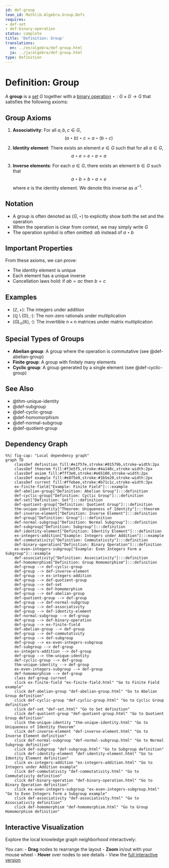 ```yaml
---
id: def-group
lean_id: Mathlib.Algebra.Group.Defs
requires:
- def-set
- def-binary-operation
status: complete
title: 'Definition: Group'
translations:
  en: ../en/algebra/def-group.html
  ja: ../ja/algebra/def-group.html
type: Definition
---
```


# Definition: Group {#def-group}

A **group** is a [set](../logic-set-theory/def-set.qmd) $G$ together with a [binary operation](def-binary-operation.qmd) $\star: G \times G \to G$ that satisfies the following axioms:

## Group Axioms

1. **Associativity**: For all $a, b, c \in G$,
   $$(a \star b) \star c = a \star (b \star c)$$

2. **Identity element**: There exists an element $e \in G$ such that for all $a \in G$,
   $$a \star e = e \star a = a$$

3. **Inverse elements**: For each $a \in G$, there exists an element $b \in G$ such that
   $$a \star b = b \star a = e$$
   where $e$ is the identity element. We denote this inverse as $a^{-1}$.

## Notation

- A group is often denoted as $(G, \star)$ to explicitly show both the set and the operation
- When the operation is clear from context, we may simply write $G$
- The operation symbol is often omitted: $ab$ instead of $a \star b$

## Important Properties

From these axioms, we can prove:

- The identity element is unique
- Each element has a unique inverse
- Cancellation laws hold: if $ab = ac$ then $b = c$

## Examples

- $(\mathbb{Z}, +)$: The integers under addition
- $(\mathbb{Q} \setminus \{0\}, \cdot)$: The non-zero rationals under multiplication
- $(GL_n(\mathbb{R}), \cdot)$: The invertible $n \times n$ matrices under matrix multiplication

## Special Types of Groups

- **Abelian group**: A group where the operation is commutative (see @def-abelian-group)
- **Finite group**: A group with finitely many elements
- **Cyclic group**: A group generated by a single element (see @def-cyclic-group)

## See Also

- @thm-unique-identity
- @def-subgroup
- @def-cyclic-group
- @def-homomorphism
- @def-normal-subgroup
- @def-quotient-group

## Dependency Graph

```mermaid
%%| fig-cap: "Local dependency graph"
graph TD
    classDef definition fill:#e1f5fe,stroke:#01579b,stroke-width:2px
    classDef theorem fill:#f3e5f5,stroke:#4a148c,stroke-width:2px
    classDef axiom fill:#fff3e0,stroke:#e65100,stroke-width:2px
    classDef example fill:#e8f5e9,stroke:#1b5e20,stroke-width:2px
    classDef current fill:#ffebee,stroke:#b71c1c,stroke-width:3px
    ex-finite-field["Example: Finite Field"]:::example
    def-abelian-group["Definition: Abelian Group"]:::definition
    def-cyclic-group["Definition: Cyclic Group"]:::definition
    def-set["Definition: Set"]:::definition
    def-quotient-group["Definition: Quotient Group"]:::definition
    thm-unique-identity["Theorem: Uniqueness of Identity"]:::theorem
    def-inverse-element["Definition: Inverse Element"]:::definition
    def-group["Definition: Group"]:::definition
    def-normal-subgroup["Definition: Normal Subgroup"]:::definition
    def-subgroup["Definition: Subgroup"]:::definition
    def-identity-element["Definition: Identity Element"]:::definition
    ex-integers-addition["Example: Integers under Addition"]:::example
    def-commutativity["Definition: Commutativity"]:::definition
    def-binary-operation["Definition: Binary Operation"]:::definition
    ex-even-integers-subgroup["Example: Even Integers Form a Subgroup"]:::example
    def-associativity["Definition: Associativity"]:::definition
    def-homomorphism["Definition: Group Homomorphism"]:::definition
    def-group --> def-cyclic-group
    def-group --> def-inverse-element
    def-group --> ex-integers-addition
    def-group --> def-quotient-group
    def-group --> def-set
    def-group --> def-homomorphism
    def-group --> def-abelian-group
    def-quotient-group --> def-group
    def-group --> def-normal-subgroup
    def-group --> def-associativity
    def-group --> def-identity-element
    def-normal-subgroup --> def-group
    def-group --> def-binary-operation
    def-group --> ex-finite-field
    def-abelian-group --> def-group
    def-group --> def-commutativity
    def-group --> def-subgroup
    def-group --> ex-even-integers-subgroup
    def-subgroup --> def-group
    ex-integers-addition --> def-group
    def-group --> thm-unique-identity
    def-cyclic-group --> def-group
    thm-unique-identity --> def-group
    ex-even-integers-subgroup --> def-group
    def-homomorphism --> def-group
    class def-group current
    click ex-finite-field "ex-finite-field.html" "Go to Finite Field example"
    click def-abelian-group "def-abelian-group.html" "Go to Abelian Group definition"
    click def-cyclic-group "def-cyclic-group.html" "Go to Cyclic Group definition"
    click def-set "def-set.html" "Go to Set definition"
    click def-quotient-group "def-quotient-group.html" "Go to Quotient Group definition"
    click thm-unique-identity "thm-unique-identity.html" "Go to Uniqueness of Identity theorem"
    click def-inverse-element "def-inverse-element.html" "Go to Inverse Element definition"
    click def-normal-subgroup "def-normal-subgroup.html" "Go to Normal Subgroup definition"
    click def-subgroup "def-subgroup.html" "Go to Subgroup definition"
    click def-identity-element "def-identity-element.html" "Go to Identity Element definition"
    click ex-integers-addition "ex-integers-addition.html" "Go to Integers under Addition example"
    click def-commutativity "def-commutativity.html" "Go to Commutativity definition"
    click def-binary-operation "def-binary-operation.html" "Go to Binary Operation definition"
    click ex-even-integers-subgroup "ex-even-integers-subgroup.html" "Go to Even Integers Form a Subgroup example"
    click def-associativity "def-associativity.html" "Go to Associativity definition"
    click def-homomorphism "def-homomorphism.html" "Go to Group Homomorphism definition"
```

## Interactive Visualization

Explore the local knowledge graph neighborhood interactively:

::: {.graph-viz data-id="def-group" data-width="700" data-height="500"}
:::

You can:
- **Drag** nodes to rearrange the layout
- **Zoom** in/out with your mouse wheel
- **Hover** over nodes to see details
- View the [full interactive version](../../output/interactive/def-group.html){target="_blank"}
